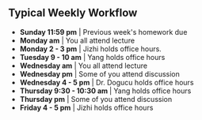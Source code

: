 ## Typical Weekly Workflow

```{=html}


<!--timeline from https://bootsnipp.com/snippets/xrKXW-->

<div class="container mt-5 mb-5">
  <div class="row">
    <div class="col-md-6 offset-md-3">
    	<ul class="timeline">
    	  <li> <b>Sunday 11:59 pm</b> | Previous week's homework due </li>
    	  <li> <b>Monday am</b> | You all attend lecture </li>
    	  <li> <b>Monday 2 - 3 pm</b> | Jizhi holds office hours. </li>
    	  <li> <b>Tuesday 9 - 10 am</b> | Yang holds office hours </li>
    	  <li> <b>Wednesday am</b> | You all attend lecture </li>
    	  <li> <b>Wednesday pm</b> | Some of you attend discussion </li>
    	  <li> <b>Wednesday 4 - 5 pm</b> | Dr. Dogucu holds office hours </li>
    	  <li> <b>Thursday 9:30 - 10:30 am </b> | Yang holds office hours </li>
    	  <li> <b>Thursday pm</b> | Some of you attend discussion </li>
    	  <li> <b>Friday 4 - 5 pm</b> | Jizhi holds office hours </li>
    		
    	</ul>
    </div>
  </div>
</div>

```